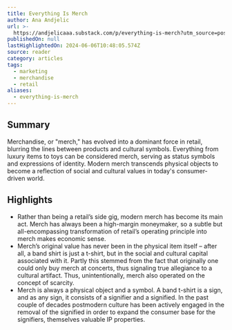 ```yaml
---
title: Everything Is Merch
author: Ana Andjelic
url: >-
  https://andjelicaaa.substack.com/p/everything-is-merch?utm_source=post-email-title&publication_id=18831&post_id=145071092&utm_campaign=email-post-title&isFreemail=false&r=og9hp&triedRedirect=true&utm_medium=email
publishedOn: null
lastHighlightedOn: 2024-06-06T10:48:05.574Z
source: reader
category: articles
tags:
  - marketing
  - merchandise
  - retail
aliases:
  - everything-is-merch
---
```

## Summary

Merchandise, or "merch," has evolved into a dominant force in retail, blurring the lines between products and cultural symbols. Everything from luxury items to toys can be considered merch, serving as status symbols and expressions of identity. Modern merch transcends physical objects to become a reflection of social and cultural values in today's consumer-driven world.

## Highlights
- Rather than being a retail’s side gig, modern merch has become its main act. Merch has always been a high-margin moneymaker, so a subtle but all-encompassing transformation of retail’s operating principle into merch makes economic sense.
- Merch’s original value has never been in the physical item itself – after all, a band shirt is just a t-shirt, but in the social and cultural capital associated with it. Partly this stemmed from the fact that originally one could only buy merch at concerts, thus signaling true allegiance to a cultural artifact. Thus, unintentionally, merch also operated on the concept of scarcity.
- Merch is always a physical object and a symbol. A band t-shirt is a sign, and as any sign, it consists of a signifier and a signified. In the past couple of decades postmodern culture has been actively engaged in the removal of the signified in order to expand the consumer base for the signifiers, themselves valuable IP properties.
